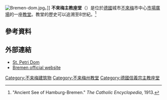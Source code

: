 {{Expand language|de|date=2018年8月}}

[[File:Bremen-dom.jpg|thumb]]。]]
'''不來梅主教座堂'''（{{lang-de|Bremer Dom}}）是位於[[德國|德國]]城市[[不來梅|不來梅]]市中心[[不來梅市場廣場|市場廣場]]的一座[[教堂|教堂]]。教堂的歷史可以追溯至8世紀。<ref name="Ancient See">"Ancient See of Hamburg-Bremen." ''The Catholic Encyclopedia'', 1913.</ref>

==參考資料==
{{reflist}}

==外部連結==
*[http://www.stpetridom.de/ St. Petri Dom]{{Wayback|url=http://www.stpetridom.de/ |date=20130718085602 }} {{de icon}}
*[http://www.bremen.de/sixcms/detail.php?id=1507682 Bremen official website]{{Wayback|url=http://www.bremen.de/sixcms/detail.php?id=1507682 |date=20090212062133 }} {{de icon}}

{{coord|53|04|31|N|8|48|32|E|region:DE-HB_type:landmark|display=title}}
{{Normdaten}}
{{DEFAULTSORT:Bremer Dom}}
[[Category:不来梅建筑物|Category:不来梅建筑物]]
[[Category:不来梅州教堂|Category:不来梅州教堂]]
[[Category:德國信義宗主教座堂|Category:德國信義宗主教座堂]]
{{church-stub}}